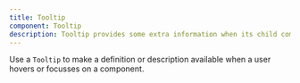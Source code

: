 ```yaml
---
title: Tooltip
component: Tooltip
description: Tooltip provides some extra information when its child component is hovered or focussed
---
```


Use a `Tooltip` to make a definition or description available when a user hovers or focusses on a component.